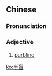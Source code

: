==Chinese==
{{zh-forms}}

===Pronunciation===
{{zh-pron
|m=bànmáng
|c=bun3 maang4
|cat=a
}}

===Adjective===
{{zh-adj}}

# [[purblind]]

[[ko:半盲]]